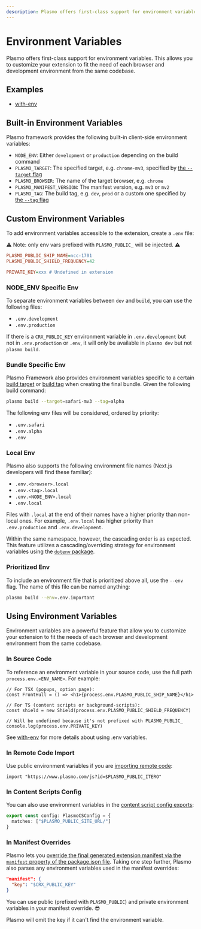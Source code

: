 ```yaml
---
description: Plasmo offers first-class support for environment variables. Learn how to use them in your browser extension.
---
```



# Environment Variables

Plasmo offers first-class support for environment variables. This allows you to customize your extension to fit the need of each browser and development environment from the same codebase.

## Examples

- [with-env](https://github.com/PlasmoHQ/examples/tree/main/with-env)

## Built-in Environment Variables

Plasmo framework provides the following built-in client-side environment variables:

- `NODE_ENV`: Either `development` or `production` depending on the build command
- `PLASMO_TARGET`: The specified target, e.g. `chrome-mv3`, specified by [the `--target` flag](/framework/workflows/build#with-a-specific-target)
- `PLASMO_BROWSER`: The name of the target browser, e.g. `chrome`
- `PLASMO_MANIFEST_VERSION`: The manifest version, e.g. `mv3` or `mv2`
- `PLASMO_TAG`: The build tag, e.g. `dev`, `prod` or a custom one specified by [the `--tag` flag](/framework/workflows/build#with-a-custom-tag)

## Custom Environment Variables

To add environment variables accessible to the extension, create a `.env` file:

⚠️ Note: only env vars prefixed with `PLASMO_PUBLIC_` will be injected. ⚠️

```ini
PLASMO_PUBLIC_SHIP_NAME=ncc-1701
PLASMO_PUBLIC_SHIELD_FREQUENCY=42

PRIVATE_KEY=xxx # Undefined in extension
```

### NODE_ENV Specific Env

To separate environment variables between `dev` and `build`, you can use the following files:

- `.env.development`
- `.env.production`

If there is a `CRX_PUBLIC_KEY` environment variable in `.env.development` but not in `.env.production` or `.env`, it will only be available in `plasmo dev` but not `plasmo build`.

### Bundle Specific Env

Plasmo Framework also provides environment variables specific to a certain [build target](/framework/workflows/build#with-a-specific-target) or [build tag](/framework/workflows/build#with-a-custom-tag) when creating the final bundle. Given the following build command:

```sh
plasmo build --target=safari-mv3 --tag=alpha
```

The following env files will be considered, ordered by priority:

- `.env.safari`
- `.env.alpha`
- `.env`

### Local Env

Plasmo also supports the following environment file names (Next.js developers will find these familiar):

- `.env.<browser>.local`
- `.env.<tag>.local`
- `.env.<NODE_ENV>.local`
- `.env.local`

Files with `.local` at the end of their names have a higher priority than non-local ones. For example, `.env.local` has higher priority than `.env.production` and `.env.development`.

Within the same namespace, however, the cascading order is as expected. This feature utilizes a cascading/overriding strategy for environment variables using the [`dotenv` package](https://www.npmjs.com/package/dotenv).

### Prioritized Env

To include an environment file that is prioritized above all, use the `--env` flag. The name of this file can be named anything:

```sh
plasmo build --env=.env.important
```

## Using Environment Variables

Environment variables are a powerful feature that allow you to customize your extension to fit the needs of each browser and development environment from the same codebase.

### In Source Code

To reference an environment variable in your source code, use the full path `process.env.<ENV_NAME>`. For example:

```tsx
// For TSX (popups, option page):
const FrontHull = () => <h1>{process.env.PLASMO_PUBLIC_SHIP_NAME}</h1>

// For TS (content scripts or background-scripts):
const shield = new Shield(process.env.PLASMO_PUBLIC_SHIELD_FREQUENCY)

// Will be undefined because it's not prefixed with PLASMO_PUBLIC_
console.log(process.env.PRIVATE_KEY)
```

See [with-env](https://github.com/PlasmoHQ/examples/tree/main/with-env) for more details about using .env variables.

### In Remote Code Import

Use public environment variables if you are [importing remote code](/framework/remote-code):

```tsx
import "https://www.plasmo.com/js?id=$PLASMO_PUBLIC_ITERO"
```

### In Content Scripts Config

You can also use environment variables in the [content script config exports](/framework/content-scripts#customizing-content-script-config):

```ts
export const config: PlasmoCSConfig = {
  matches: ["$PLASMO_PUBLIC_SITE_URL/"]
}
```

### In Manifest Overrides

Plasmo lets you [override the final generated extension manifest via the `manifest` property of the package.json file](/framework/customization/manifest). Taking one step further, Plasmo also parses any environment variables used in the manifest overrides:

```json
"manifest": {
  "key": "$CRX_PUBLIC_KEY"
}
```

You can use public (prefixed with `PLASMO_PUBLIC`) and private environment variables in your manifest override. 😎

<Callout emoji="⚠️">
  Plasmo will omit the key if it can't find the environment variable.
</Callout>

